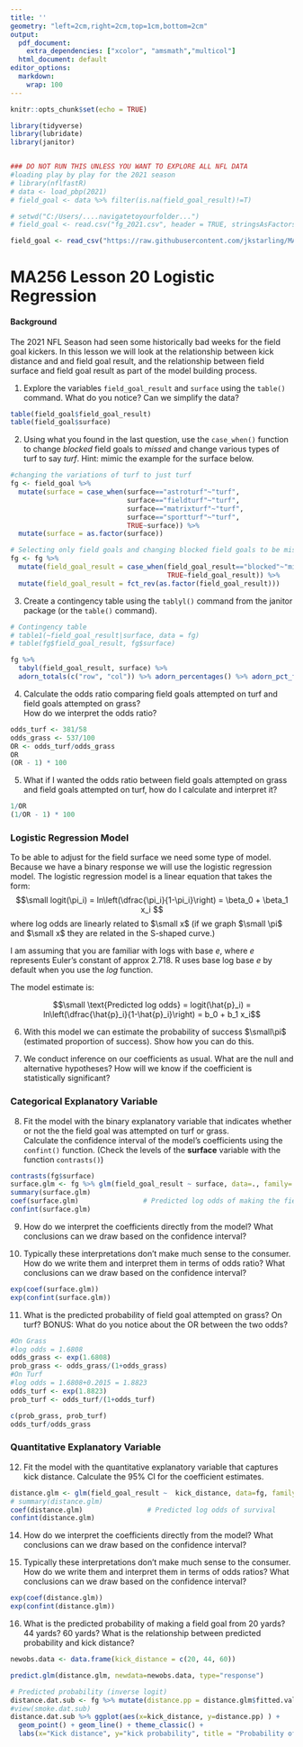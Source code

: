 ```yaml
---
title: ''
geometry: "left=2cm,right=2cm,top=1cm,bottom=2cm"
output:
  pdf_document:
    extra_dependencies: ["xcolor", "amsmath","multicol"]
  html_document: default
editor_options:
  markdown:
    wrap: 100
---
```


```r
knitr::opts_chunk$set(echo = TRUE)
```

\newcommand{\sol}[1]{\color{violet} #1 \color{black}}

<!-- \renewcommand{\sol}[1]{} -->


<!-- xcolor standard colors: 
black, blue, brown, cyan, darkgray, green, lime, magenta, olive, orange, red, purple, teal, violet, yellow, etc.  -->

```r
library(tidyverse)
library(lubridate)
library(janitor)


### DO NOT RUN THIS UNLESS YOU WANT TO EXPLORE ALL NFL DATA
#loading play by play for the 2021 season
# library(nflfastR)
# data <- load_pbp(2021)
# field_goal <- data %>% filter(is.na(field_goal_result)!=T)

# setwd("C:/Users/....navigatetoyourfolder...")
# field_goal <- read.csv("fg_2021.csv", header = TRUE, stringsAsFactors = FALSE)

field_goal <- read_csv("https://raw.githubusercontent.com/jkstarling/MA256/main/data/fg_2021.csv")
```


# MA256 Lesson 20 Logistic Regression

#### Background
The 2021 NFL Season had seen some historically bad weeks for the field goal kickers. In this lesson we will look at the relationship between kick distance and and field goal result, and the relationship between field surface and field goal result as part of the model building process.


(1) Explore the variables `field_goal_result` and `surface` using the `table()` command. What do you notice? Can we simplify the data?


```r
table(field_goal$field_goal_result)
table(field_goal$surface)
```

\sol{We notice that there are multiples types of turf and that there are 14 blocked field goals (which are also missed field goals)}

(2) Using what you found in the last question, use the `case_when()` function to change *blocked* field goals to *missed* and change various types of turf to say *turf*. Hint: mimic the example for the surface below. 

```r
#changing the variations of turf to just turf
fg <- field_goal %>% 
  mutate(surface = case_when(surface=="astroturf"~"turf",
                             surface=="fieldturf"~"turf", 
                             surface=="matrixturf"~"turf",
                             surface=="sportturf"~"turf",
                             TRUE~surface)) %>% 
  mutate(surface = as.factor(surface))

# Selecting only field goals and changing blocked field goals to be missed.  
fg <- fg %>% 
  mutate(field_goal_result = case_when(field_goal_result=="blocked"~"missed", 
                                       TRUE~field_goal_result)) %>% 
  mutate(field_goal_result = fct_rev(as.factor(field_goal_result)))


```


(3) Create a contingency table using the `tablyl()` command from the janitor package (or the `table()` command).


```r
# Contingency table
# table1(~field_goal_result|surface, data = fg)
# table(fg$field_goal_result, fg$surface)

fg %>% 
  tabyl(field_goal_result, surface) %>% 
  adorn_totals(c("row", "col")) %>% adorn_percentages() %>% adorn_pct_formatting() %>% adorn_ns(position="front")

```


(4) Calculate the odds ratio comparing field goals attempted on turf and field goals attempted on grass?   
How do we interpret the odds ratio? 

```r
odds_turf <- 381/58
odds_grass <- 537/100
OR <- odds_turf/odds_grass
OR
(OR - 1) * 100
```


\sol{The odds of field goals attempted on turf being made are 1.22 times larger than the odds of field goals attempted on grass being made OR field goals attempted on turf are 22\% more likely to be made compared to field goals attempted on grass}


(5) What if I wanted the odds ratio between field goals attempted on grass and field goals attempted on turf, how do I calculate and interpret it? 

```r
1/OR
(1/OR - 1) * 100
```

\sol{Field goals attempted on grass are 18\% less likely to be made compared to field goals attempted on turf. }


### Logistic Regression Model
To be able to adjust for the field surface we need some type of model. Because we have a binary response we will use the logistic regression model. The logistic regression model is a linear equation that takes the form:
$$\small  logit(\pi_i) = ln\left(\dfrac{\pi_i}{1-\pi_i}\right) = \beta_0 + \beta_1 x_i $$
where log odds are linearly related to $\small x$ (if we graph $\small \pi$ and $\small x$ they are related in the S-shaped curve.) 

I am assuming that you are familiar with logs with base $e$, where $e$ represents Euler's constant of approx 2.718. R uses base log base $e$ by default when you use the *log* function.

The model estimate is: 

$$\small  \text{Predicted log odds} = logit(\hat{p}_i) = ln\left(\dfrac{\hat{p}_i}{1-\hat{p}_i}\right) = b_0 + b_1 x_i$$

(6) With this model we can estimate the probability of success $\small\pi$ (estimated proportion of success). Show how you can do this. 

\sol{$$\small  exp\left[ln\left(\dfrac{\hat{p}_i}{1-\hat{p}_i}\right)\right]  = exp \left[b_0 + b_1 x_i\right] $$}
\sol{$$\small \dfrac{\hat{p}_i}{1-\hat{p}_i} = exp\left[b_0 + b_1 x_i\right]$$}
\sol{$$\small \hat{p}_i = \dfrac{exp\left[b_0 + b_1 x_i \right]}{1+ exp\left[b_0 + b_1 x_i \right]} = \frac{odds}{1+odds}$$}


(7) We conduct inference on our coefficients as usual. What are the null and alternative hypotheses? How will we know if the coefficient is statistically significant?


\sol{Null: There is no linear relationship between the log odds and the explanatory variable}

\sol{Alternative: There is a linear relationship between the log odds and the explanatory variable}

\sol{$$\small H_0: \beta_1 = 0 \text{ vs } H_A: \beta_1 \neq 0$$}

\sol{Confidence interval containing the null value (0) indicates that the estimate is not statistically significant. }


<!-- (7) How do we get the odds ratios given the log odds?  -->

<!-- \sol{We exponentiate to get the odds ratio} -->


<!-- (8) Our hypotheses are: $$\small H_0: OR = 1 \text{ vs } H_A: OR \neq 1$$ -->
<!-- - Confidence interval containing the null value indicates that the estimate is not statistically significant. So if we are dealing with OR, when do we have a statistically significant result?   -->

<!-- \sol{When 1 is NOT in the CI.} -->


### Categorical Explanatory Variable
(8) Fit the model with the binary explanatory variable that indicates whether or not the the field goal was attempted on turf or grass.  
Calculate the confidence interval of the model's coefficients using the `confint()` function. 
(Check the levels of the **surface** variable with the function `contrasts()`)


```r
contrasts(fg$surface)
surface.glm <- fg %>% glm(field_goal_result ~ surface, data=., family='binomial')
summary(surface.glm)
coef(surface.glm)                # Predicted log odds of making the field goal
confint(surface.glm)
```


(9) How do we interpret the coefficients directly from the model? What conclusions can we draw based on the confidence interval?

\sol{The intercept of 1.6808 is the predicted log odds for field goal attempted on grass}

\sol{The $\hat{\beta_1}$ coefficient is the change in log odds going from **kicking on grass** to **kicking on turf**.}

\sol{The confidence interval for $\hat{\beta_1}$ contains 0 indicating that there is not a statistically significant relationship between surface type and log odds.} 


(10) Typically these interpretations don't make much sense to the consumer. How do we write them and interpret them in terms of odds ratio? What conclusions can we draw based on the confidence interval? 


```r
exp(coef(surface.glm))           
exp(confint(surface.glm))
```

\sol{The odds of making a field goal on grass is 5.37:1 or in other words we would expect to make 5.37 field goals for every miss.}

\sol{The odds of making a field goal on grass is (5.370+1.223):1 = 6.593:1 or we can say that we would expect to make 6.593 field goals for every miss.}

\sol{We are 95\% confident that field goals kicked on turf have a 0.86 times smaller odds to 1.74 times larger odds of being made than field goals kicked on grass. This CI contains 1 indicating that there is not a significant difference in the odds of making a kick on turf vs grass}


(11) What is the predicted probability of field goal attempted on grass? On turf? BONUS: What do you notice about the OR between the two odds?


```r
#On Grass
#log odds = 1.6808
odds_grass <- exp(1.6808)
prob_grass <- odds_grass/(1+odds_grass)
#On Turf
#log odds = 1.6808+0.2015 = 1.8823
odds_turf <- exp(1.8823)
prob_turf <- odds_turf/(1+odds_turf)

c(prob_grass, prob_turf)
odds_turf/odds_grass
```

\sol{Our predicted success probability of a field goal attempted on grass is 0.8430}

\sol{Our predicted success probability of a field goal attempted on turf is 0.8679}


### Quantitative Explanatory Variable
(12) Fit the model with the quantitative explanatory variable that captures kick distance. Calculate the 95\% CI for the coefficient estimates. 


```r
distance.glm <- glm(field_goal_result ~  kick_distance, data=fg, family='binomial')
# summary(distance.glm)
coef(distance.glm)                # Predicted log odds of survival
confint(distance.glm) 
```


(14) How do we interpret the coefficients directly from the model? What conclusions can we draw based on the confidence interval?


\sol{The intercept of 6.55 is the predicted log odds for field goal attempted with a distance of 0 yards}

\sol{The $\hat{\beta_1}$ coefficient of -0.11 is the change in log odds for an increase in 1 yard of kick distance.}

\sol{The confidence interval for $\hat{\beta_1}$ does not contain 0 indicating that there is a statistically significant relationship between kick distance and log odds.} 


(15) Typically these interpretations don't make much sense to the consumer. How do we write them and interpret them in terms of odds ratios? What conclusions can we draw based on the confidence interval?


```r
exp(coef(distance.glm))           
exp(confint(distance.glm))        
```

\sol{The slope coefficient indicates a multiplicative change (x 0.8934) for each increase of 1 yard in distance.}

\sol{The confidence interval does not contain 1 indicating a significant relationship between kick distance and odds.}

(16) What is the predicted probability of making a field goal from 20 yards?  44 yards?  60 yards? What is the relationship between predicted probability and kick distance?


```r
newobs.data <- data.frame(kick_distance = c(20, 44, 60))

predict.glm(distance.glm, newdata=newobs.data, type="response")

# Predicted probability (inverse logit)
distance.dat.sub <- fg %>% mutate(distance.pp = distance.glm$fitted.values)
#view(smoke.dat.sub)
distance.dat.sub %>% ggplot(aes(x=kick_distance, y=distance.pp) ) + 
  geom_point() + geom_line() + theme_classic() + 
  labs(x="Kick distance", y="kick probability", title = "Probability of successful kick vs. distance (in yards)")
```

\sol{The predicted probability of a 20/44/60 yard field goal is 0.9865/0.8301/0.4458. There is a negative relationship between predicted probability and kick distance.}





